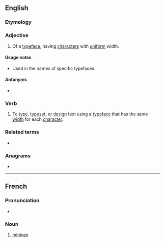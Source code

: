 ==English==
{{wikipedia|monospace font}}

===Etymology===
{{prefix|en|mono|space}}

===Adjective===
{{en-adj|-}}

# Of a [[typeface]], having [[character]]s with [[uniform]] width.

====Usage notes====
* Used in the names of specific typefaces.

====Antonyms====
* {{l|en|proportional}}

===Verb===
{{en-verb}}

# To [[type]], [[typeset]], or [[design]] text using a [[typeface]] that has the same [[width]] for each [[character]].

===Related terms===
* {{l|en|duospace}}

===Anagrams===
* {{anagrams|en|a=acemnoops|manoscope|moonscape}}

{{C|en|Typography}}

----

==French==

===Pronunciation===
* {{audio|fr|LL-Q150 (fra)-WikiLucas00-monospace.wav|Audio}}

===Noun===
{{fr-noun|m}}

# [[minivan]]